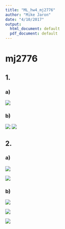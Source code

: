 ```yaml
---
title: "ML_hw4_mj2776"
author: "Mike Jaron"
date: "4/10/2017"
output:
  html_document: default
  pdf_document: default
---
```


# mj2776

## 1.
### a)
![](hw4_1a.png)

### b)
![](hw4_1b1.png)
![](hw4_1b2.png)

## 2.
### a)

![](hw4_2a.png)

![](hw4_2a2.png)


### b)
![](hw4_2b1.png)


![](hw4_2b2.png)


![](hw4_2b3.png)